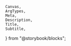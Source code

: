 	Canvas,
	ArgTypes,
	Meta,
	Description,
	Title,
	Subtitle,
} from "@storybook/blocks";

<Meta of={ComboboxStories} title="Docs" />

<Title of={ComboboxStories} />
<Subtitle of={ComboboxStories} />
<ComponentDetails />

<Description of={ComboboxStories} />

## Usage notes

### General notes

- Combobox uses `.spectrum-PickerButton` instead of a `.spectrum-Picker`
- The following classes must be added:
  - `.spectrum-Combobox-textfield` is required on the Textfield outer element (`.spectrum-Textfield`)
  - `.spectrum-Combobox-input` is required on the `<input>` element inside of Textfields (`.spectrum-Textfield-input`)
  - `.spectrum-Combobox-button` is required on the FieldButton (`.spectrum-ActionButton spectrum-ActionButton--sizeM`)

### Indicating validity and focus

Validity and focus must be bubbled up to the parent so descendants siblings can be styled. Implementations should add the following classes to the `.spectrum-Combobox` parent class in the following situations:

- `.is-focused` - when the input or button is focused with the mouse
- `.is-keyboardFocused` - when the input or button is focused with the keyboard
- `.is-valid` - when the input has an explicit valid state
- `.is-invalid` - when the input has an explicit invalid state
- `.is-disabled` - when the control is disabled; should also add to the `.spectrum-Combobox-textfield` and include a `[disabled]` attribute to the `.spectrum-Combobox-button`
- `.is-loading` - when the progress circle is being shown

## Standard variants

### Standard - open

<Canvas of={ComboboxStories.Default} />

### Standard - with label

<Canvas of={ComboboxStories.WithLabel} />

### Standard - closed

<Canvas of={ComboboxStories.Closed} />

### Standard - invalid

<Canvas of={ComboboxStories.Invalid} />

### Standard - loading

<Canvas of={ComboboxStories.Loading} />

### Standard - disabled

<Canvas of={ComboboxStories.Disabled} />

## Quiet variants

### Quiet - open

<Canvas of={ComboboxStories.Quiet} />

### Quiet - with label

<Canvas of={ComboboxStories.QuietWithLabel} />

### Quiet - closed

<Canvas of={ComboboxStories.QuietClosed} />

### Quiet - invalid

<Canvas of={ComboboxStories.QuietInvalid} />

### Quiet - loading

<Canvas of={ComboboxStories.QuietLoading} />

### Quiet - disabled

<Canvas of={ComboboxStories.QuietDisabled} />

## Properties

<ArgTypes />
